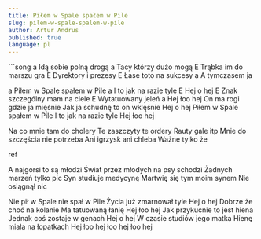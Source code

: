 ```yaml
---
title: Piłem w Spale spałem w Pile
slug: pilem-w-spale-spalem-w-pile
author: Artur Andrus
published: true
language: pl
---
```


<Youtube videoId="AGXeFvxlAcQ" />
```song
a
Idą sobie polną drogą
a
Tacy którzy dużo mogą
E
Trąbka im do marszu gra
E
Dyrektory i prezesy
E
Łase toto na sukcesy
a
A tymczasem ja

a
Piłem w Spale spałem w Pile
a
I to jak na razie tyle
E
Hej o hej
E
Znak szczególny mam na ciele
E
Wytatuowany jeleń
a
Hej łoo hej
On ma rogi gdzie ja mięśnie
Jak ja schudnę to on wklęśnie
Hej o hej
Piłem w Spale spałem w Pile
I to jak na razie tyle
Hej łoo hej

Na co mnie tam do cholery
Te zaszczyty te ordery
Rauty gale itp
Mnie do szczęścia nie potrzeba
Ani igrzysk ani chleba
Ważne tylko że

ref

A najgorsi to są młodzi
Świat przez młodych na psy schodzi
Żadnych marzeń tylko pic
Syn studiuje medycynę
Martwię się tym moim synem
Nie osiągnął nic

Nie pił w Spale nie spał w Pile
Życia już zmarnował tyle
Hej o hej
Dobrze że choć na kolanie
Ma tatuowaną łanię
Hej łoo hej
Jak przykucnie to jest hiena
Jednak coś zostaje w genach
Hej o hej
W czasie studiów jego matka
Hienę miała na łopatkach
Hej łoo hej łoo hej łoo hej
```